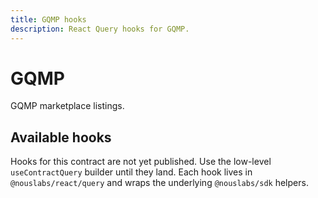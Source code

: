 ```yaml
---
title: GQMP hooks
description: React Query hooks for GQMP.
---
```


# GQMP

GQMP marketplace listings.

## Available hooks

Hooks for this contract are not yet published. Use the low-level `useContractQuery` builder until they land.
Each hook lives in `@nouslabs/react/query` and wraps the underlying `@nouslabs/sdk` helpers.
